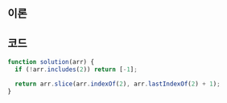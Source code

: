 
## 이론

<Includes />
<Slice />
<IndexOf />

## 코드

```js
function solution(arr) {
  if (!arr.includes(2)) return [-1];

  return arr.slice(arr.indexOf(2), arr.lastIndexOf(2) + 1);
}
```
